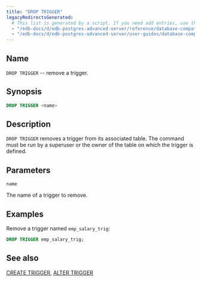 ```yaml
---
title: "DROP TRIGGER"
legacyRedirectsGenerated:
  # This list is generated by a script. If you need add entries, use the `legacyRedirects` key.
  - "/edb-docs/d/edb-postgres-advanced-server/reference/database-compatibility-for-oracle-developers-reference-guide/9.6/Database_Compatibility_for_Oracle_Developers_Reference_Guide.1.073.html"
  - "/edb-docs/d/edb-postgres-advanced-server/user-guides/database-compatibility-for-oracle-developers-guide/9.5/Database_Compatibility_for_Oracle_Developers_Guide.1.099.html"
---
```


<div id="drop_trigger" class="registered_link"></div>

## Name

`DROP TRIGGER` -- remove a trigger.

## Synopsis

```sql
DROP TRIGGER <name>
```

## Description

`DROP TRIGGER` removes a trigger from its associated table. The command must be run by a superuser or the owner of the table on which the trigger is defined.

## Parameters

`name`

 The name of a trigger to remove.

## Examples

Remove a trigger named `emp_salary_trig`:

```sql
DROP TRIGGER emp_salary_trig;
```

## See also

[CREATE TRIGGER](38_create_trigger/#create_trigger), [ALTER TRIGGER](13_alter_trigger/#alter_trigger)
